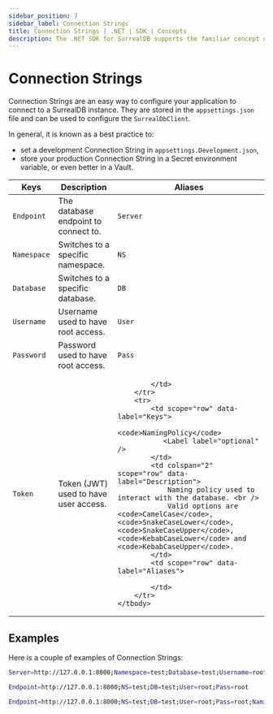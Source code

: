 ```yaml
---
sidebar_position: 7
sidebar_label: Connection Strings
title: Connection Strings | .NET | SDK | Concepts
description: The .NET SDK for SurrealDB supports the familiar concept of ConnectionString.
---
```



# Connection Strings

Connection Strings are an easy way to configure your application to connect to a SurrealDB instance.
They are stored in the <code>appsettings.json</code> file and can be used to configure the <code>SurrealDbClient</code>.

In general, it is known as a best practice to:
- set a development Connection String in <code>appsettings.Development.json</code>,
- store your production Connection String in a Secret environment variable, or even better in a Vault.

<table>
    <thead>
        <tr>
            <th scope="col">Keys</th>
            <th colspan="2" scope="col">Description</th>
            <th scope="col">Aliases</th>
        </tr>
    </thead>
    <tbody>
        <tr>
            <td scope="row" data-label="Keys">
                <code>Endpoint</code>
                <Label label="required" />
            </td>
            <td colspan="2" scope="row" data-label="Description">
                The database endpoint to connect to.
            </td>
            <td scope="row" data-label="Aliases">
                <code>Server</code>
            </td>
        </tr>
        <tr>
            <td scope="row" data-label="Keys">
                <code>Namespace</code>
               <Label label="optional" />
            </td>
            <td colspan="2" scope="row" data-label="Description">
                Switches to a specific namespace.
            </td>
            <td scope="row" data-label="Aliases">
                <code>NS</code>
            </td>
        </tr>
        <tr>
            <td scope="row" data-label="Keys">
                <code>Database</code>
               <Label label="optional" />
            </td>
            <td colspan="2" scope="row" data-label="Description">
                Switches to a specific database.
            </td>
            <td scope="row" data-label="Aliases">
                <code>DB</code>
            </td>
        </tr>
        <tr>
            <td scope="row" data-label="Keys">
                <code>Username</code>
               <Label label="optional" />
            </td>
            <td colspan="2" scope="row" data-label="Description">
                Username used to have root access.
            </td>
            <td scope="row" data-label="Aliases">
                <code>User</code>
            </td>
        </tr>
        <tr>
            <td scope="row" data-label="Keys">
                <code>Password</code>
               <Label label="optional" />
            </td>
            <td colspan="2" scope="row" data-label="Description">
                Password used to have root access.
            </td>
            <td scope="row" data-label="Aliases">
                <code>Pass</code>
            </td>
        </tr>
        <tr>
            <td scope="row" data-label="Keys">
                <code>Token</code>
               <Label label="optional" />
            </td>
            <td colspan="2" scope="row" data-label="Description">
                Token (JWT) used to have user access.
            </td>
            <td scope="row" data-label="Aliases">

            </td>
        </tr>
        <tr>
            <td scope="row" data-label="Keys">
                <code>NamingPolicy</code>
               <Label label="optional" />
            </td>
            <td colspan="2" scope="row" data-label="Description">
                Naming policy used to interact with the database. <br />
                Valid options are <code>CamelCase</code>, <code>SnakeCaseLower</code>, <code>SnakeCaseUpper</code>, <code>KebabCaseLower</code> and <code>KebabCaseUpper</code>.
            </td>
            <td scope="row" data-label="Aliases">

            </td>
        </tr>
    </tbody>
</table>

## Examples

Here is a couple of examples of Connection Strings:

```sh
Server=http://127.0.0.1:8000;Namespace=test;Database=test;Username=root;Password=root
```

```sh
Endpoint=http://127.0.0.1:8000;NS=test;DB=test;User=root;Pass=root
```

```sh
Endpoint=http://127.0.0.1:8000;NS=test;DB=test;User=root;Pass=root;NamingPolicy=SnakeCaseLower
```
